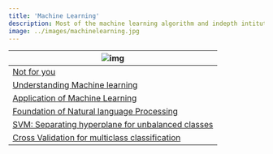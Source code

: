 ```yaml
---
title: 'Machine Learning'
description: Most of the machine learning algorithm and indepth intitution
image: ../images/machinelearning.jpg
---
```


<!-- ### Statistics  -->

| ![img](https://i.imgur.com/G4CuIRy.jpg)|                                                       
| ------------------------------------------------------ | 
| [Not for you](/notes/ML/preprocessing-pipeline/)|
| [Understanding Machine learning](/notes/ML/understanding-machine-learning-how-machine-learns/)|
| [Application of Machine Learning](/notes/ML/applications-of-machine-learning/)|
| [Foundation of Natural language Processing](/notes/ML/foundation-of-natural-language-processing/)|
| [SVM: Separating hyperplane for unbalanced classes](/notes/ML/seperating-hyperplanes-for-seperating-unbalanced-classes-using-svm/)|
| [Cross Validation for multiclass classification](/notes/ML/cross-validation-for-multiclass-classification/) |


